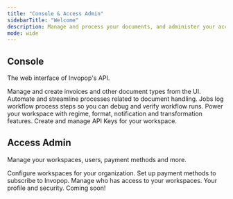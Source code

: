 ```yaml
---
title: "Console & Access Admin"
sidebarTitle: "Welcome"
description: Manage and process your documents, and administer your account and workspaces.
mode: wide
---
```


## Console
The web interface of Invopop's API.

<Columns cols="3">

<Card title="Documents" icon="file" href="/guides/features/workflows">
	Manage and create invoices and other document types from the UI.
</Card>

<Card title="Workflows" icon="tag" href="/guides/features/workflows">
	Automate and streamline processes related to document handling.
</Card>

<Card title="Jobs" icon="check-double" href="/guides/features/workflows">
	Jobs log workflow process steps so you can debug and verify workflow runs.
</Card>

<Card title="Apps" icon="app-store" href="/guides/features/workflows">
	Power your workspace with regime, format, notification and transformation features.
</Card>

<Card title="API Keys" icon="key" href="/guides/features/workflows">
	Create and manage API Keys for your workspace.
</Card>
</Columns>



## Access Admin
Manage your workspaces, users, payment methods and more.


<Columns cols="3">

<Card title="Workspaces" icon="sidebar" href="/guides/features/workflows">
	Configure workspaces for your organization.
</Card>

<Card title="Billing" icon="tag" href="/guides/features/workflows">
	Set up payment methods to subscribe to Invopop.
</Card>

<Card title="Members" icon="users" href="/guides/features/workflows">
	Manage who has access to your workspaces.
</Card>

<Card title="Account" icon="user" href="/guides/features/workflows">
	Your profile and security.
</Card>

<Card title="Apps" icon="browser">
	Coming soon!
</Card>

</Columns>